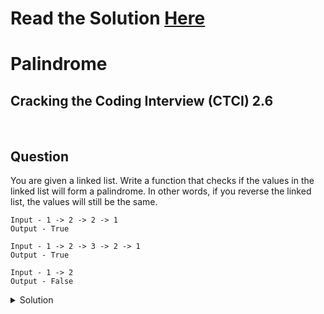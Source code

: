 # Read the Solution [Here](https://quastor.org/cracking-the-coding-interview/linked-lists/palindrome)

# Palindrome

## Cracking the Coding Interview (CTCI) 2.6

<br />

## Question

You are given a linked list. Write a function that checks if the values in the linked list will form a palindrome. In other words, if you reverse the linked list, the values will still be the same.

```
Input - 1 -> 2 -> 2 -> 1
Output - True

Input - 1 -> 2 -> 3 -> 2 -> 1
Output - True

Input - 1 -> 2
Output - False
```

<details>
  <summary>Solution</summary>


Let's ignore the Linked List component for a second. If you just had a string, how could you tell if it was a palindrome?

<br />

You could just create a copy of the string and reverse it. Then, compare that to the original string.

<br />

If they're equivalent, then you have a palindrome.

<br />

Therefore, with a linked list input, we could just copy the linked list, reverse it and check if it's equivalent to the original linked list.

<br />

The issue with this approach is that it requires extra space ($$O(n)$$ space complexity). Can we solve this question using no extra space?

<br />

We can, by iterating through half of the linked list, and then reversing the second half. Then, we compare the reversed second half with the original first half and check to make sure they're both equivalent. If the linked list had an odd length, then we just ignore the middle element.

```python
def reverseLL(head):
    prev = None
    while head:
        temp = head.next
        head.next = prev
        prev = head
        head = temp
    return prev

def palindrome(head):
    # An empty LL is a palindrome
    if head is None:
        return True

    # get length of linked list
    length = 0
    cur = head
    while cur:
        length += 1
        cur = cur.next

    # find halfway point
    if length % 2 == 0:
        halfWay = length // 2
    elif length % 2 == 1:
        halfWay = length // 2 + 1

    # reverse second half
    cur = head
    for _ in range(halfWay - 1):
        cur = cur.next

    secondHalf = cur.next
    cur.next = None

    secondHalf = reverseLL(secondHalf)

    # compare both halves
    firstHalf = head
    while firstHalf and secondHalf:
        if firstHalf.val != secondHalf.val:
            return False
        firstHalf = firstHalf.next
        secondHalf = secondHalf.next

    return True
```

The time complexity is $$O(n)$$ and the space complexity is $$O(1)$$.

</details>

